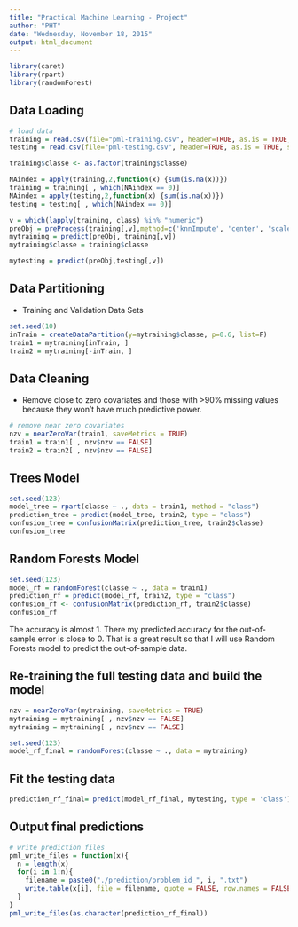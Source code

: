 ```yaml
---
title: "Practical Machine Learning - Project"
author: "PHT"
date: "Wednesday, November 18, 2015"
output: html_document
---
```



```r

library(caret)
library(rpart)
library(randomForest)

```


## Data Loading

```r

# load data
training = read.csv(file="pml-training.csv", header=TRUE, as.is = TRUE, stringsAsFactors = FALSE, sep=',', na.strings=c('NA','','#DIV/0!'))
testing = read.csv(file="pml-testing.csv", header=TRUE, as.is = TRUE, stringsAsFactors = FALSE, sep=',', na.strings=c('NA','','#DIV/0!'))

training$classe <- as.factor(training$classe)  

NAindex = apply(training,2,function(x) {sum(is.na(x))}) 
training = training[ , which(NAindex == 0)]
NAindex = apply(testing,2,function(x) {sum(is.na(x))}) 
testing = testing[ , which(NAindex == 0)]

v = which(lapply(training, class) %in% "numeric")
preObj = preProcess(training[,v],method=c('knnImpute', 'center', 'scale'))
mytraining = predict(preObj, training[,v])
mytraining$classe = training$classe

mytesting = predict(preObj,testing[,v])

```

## Data Partitioning

* Training and Validation Data Sets

```r
set.seed(10)
inTrain = createDataPartition(y=mytraining$classe, p=0.6, list=F)
train1 = mytraining[inTrain, ]
train2 = mytraining[-inTrain, ]
```


## Data Cleaning

* Remove close to zero covariates and those with >90% missing values because they won't have much predictive power.       

```r

# remove near zero covariates
nzv = nearZeroVar(train1, saveMetrics = TRUE)
train1 = train1[ , nzv$nzv == FALSE]
train2 = train2[ , nzv$nzv == FALSE]

```


## Trees Model
        
```r

set.seed(123)
model_tree = rpart(classe ~ ., data = train1, method = "class")
prediction_tree = predict(model_tree, train2, type = "class")
confusion_tree = confusionMatrix(prediction_tree, train2$classe)
confusion_tree

```


## Random Forests Model

```r

set.seed(123)
model_rf = randomForest(classe ~ ., data = train1)
prediction_rf = predict(model_rf, train2, type = "class")
confusion_rf <- confusionMatrix(prediction_rf, train2$classe)
confusion_rf

```

The accuracy is almost 1. There my predicted accuracy for the out-of-sample error is close to 0. That is a great result so that I will use Random Forests model to predict the out-of-sample data.


## Re-training the full testing data and build the model

```r

nzv = nearZeroVar(mytraining, saveMetrics = TRUE)
mytraining = mytraining[ , nzv$nzv == FALSE]
mytraining = mytraining[ , nzv$nzv == FALSE]

set.seed(123)
model_rf_final = randomForest(classe ~ ., data = mytraining)

```


## Fit the testing data

```r

prediction_rf_final= predict(model_rf_final, mytesting, type = 'class')

```


## Output final predictions

```r
# write prediction files
pml_write_files = function(x){
  n = length(x)
  for(i in 1:n){
    filename = paste0("./prediction/problem_id_", i, ".txt")
    write.table(x[i], file = filename, quote = FALSE, row.names = FALSE, col.names = FALSE)
  }
}
pml_write_files(as.character(prediction_rf_final))
```
